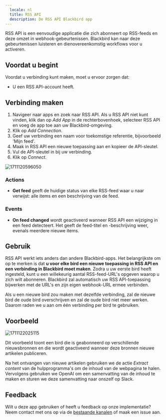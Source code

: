 ```yaml
---
  locale: nl
  title: RSS API
  description: De RSS API Blackbird app
---
```


<LinkCard title="View on Github" target="_blank" href="https://github.com/bb-io/Rss" icon="github" />

RSS API is een eenvoudige applicatie die zich abonneert op RSS-feeds en deze omzet in webhook-gebeurtenissen. Blackbird kan naar deze gebeurtenissen luisteren en dienovereenkomstig workflows voor u activeren.

## Voordat u begint

Voordat u verbinding kunt maken, moet u ervoor zorgen dat:

- U een RSS API-account heeft.

## Verbinding maken

1. Navigeer naar apps en zoek naar RSS API. Als u RSS API niet kunt vinden, klik dan op _Add App_ in de rechterbovenhoek, selecteer RSS API en voeg de app toe aan uw Blackbird-omgeving.
2. Klik op _Add Connection_.
3. Geef uw verbinding een naam voor toekomstige referentie, bijvoorbeeld 'Mijn feed'.
4. Maak in RSS API een nieuwe toepassing aan en kopieer de API-sleutel.
5. Vul de API-sleutel in bij uw verbinding.
6. Klik op _Connect_.

![1711120596050](https://raw.githubusercontent.com/bb-io/Rss/main/image/README/1711120596050.png)

### Actions

- **Get feed** geeft de huidige status van elke RSS-feed waar u naar verwijst: alle items en een beschrijving van de feed.

### Events

- **On feed changed** wordt geactiveerd wanneer RSS API een wijziging in een feed detecteert. Het geeft de feed-titel en -beschrijving weer, evenals meerdere nieuwe items.

## Gebruik

RSS API werkt iets anders dan andere Blackbird-apps. Het belangrijkste om op te merken is dat **u voor elke bird een nieuwe toepassing in RSS API en een verbinding in Blackbird moet maken**. Zodra u uw eerste bird heeft ingesteld, kunt u een willekeurig aantal RSS-feed-URL's opgeven waarop u zich wilt abonneren. Blackbird zal automatisch uw RSS API-toepassing bijwerken met de URL's en zijn eigen webhook-URL ermee verbinden.

Als u een nieuwe bird zou maken met dezelfde verbinding, zal de nieuwe bird de oude bird overschrijven en zal de oude bird niet meer werken. Daarom raden we u aan om één verbinding per bird te gebruiken.

## Voorbeeld

![1711122025115](https://raw.githubusercontent.com/bb-io/Rss/main/image/README/1711122025115.png)

Dit voorbeeld toont een bird die is geabonneerd op verschillende nieuwsbronnen en die wordt geactiveerd wanneer deze bronnen nieuwe artikelen publiceren.

Na het ontvangen van nieuwe artikelen gebruiken we de actie _Extract content_ van de hulpprogramma's om de inhoud van de webpagina te halen. Vervolgens gebruiken we OpenAI om een samenvatting van de inhoud te maken en sturen we deze samenvatting naar onszelf op Slack.

## Feedback

Wilt u deze app gebruiken of heeft u feedback op onze implementatie? Neem contact met ons op via de [bestaande kanalen](https://www.blackbird.io/) of maak een issue aan.